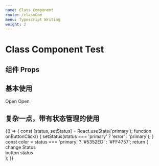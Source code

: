 ```yaml
---
name: Class Component
route: /classCom
menu: Typescript Writing
weight: 2
---
```


# Class Component Test

## 组件 Props 

<Props of={ClassCom}/>


## 基本使用

<Playground>
  <ClassCom>Open</ClassCom>
  <ClassCom type="error">Open</ClassCom>
  <ClassCom.NoteButton/>
</Playground>


## 复杂一点，带有状态管理的使用

<Playground>
  {() => {
    const [status, setStatus] = React.useState('primary');
    function onButtonClick() {
      setStatus(status === 'primary' ? 'error' : 'primary');
    }
    const color = status === 'primary' ? '#5352ED' : '#FF4757';
    return (
      <div>
        <ClassCom onClick={onButtonClick} type={status}>change Status</ClassCom>
        <div style={{backgroundColor: color}} className="button-status">
          button status
        </div>
      </div>
    );
  }}
</Playground>
